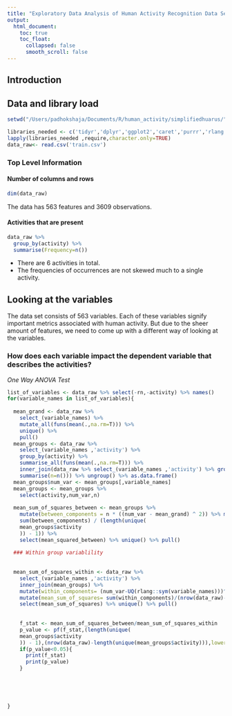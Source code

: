 ```yaml
---
title: "Exploratory Data Analysis of Human Activity Recognition Data Set"
output:
  html_document:
    toc: true
    toc_float:
      collapsed: false
      smooth_scroll: false
---
```


## Introduction




## Data and library load

```r
setwd("/Users/padhokshaja/Documents/R/human_activity/simplifiedhuarus/")

libraries_needed <- c('tidyr','dplyr','ggplot2','caret','purrr','rlang')
lapply(libraries_needed ,require,character.only=TRUE)
data_raw<- read.csv('train.csv')


```
### Top Level Information

#### Number of columns and rows

```r
dim(data_raw)

```
The data has 563 features and 3609 observations.




#### Activities that are present
```r

data_raw %>%
  group_by(activity) %>%
  summarise(Frequency=n())

```

* There are 6 activities in total. 
* The frequencies of occurrences are not skewed much to a single activity.


## Looking at the variables
 
 The data set consists of 563 variables. Each of these variables signify important metrics associated with human activity. But due to the sheer amount of features, we need to come up with a different way of looking at the variables.
 

###  How does each variable impact the dependent variable that describes the activities?


*One Way ANOVA Test*





```r

list_of_variables <- data_raw %>% select(-rn,-activity) %>% names()
for(variable_names in list_of_variables){
  
  mean_grand <- data_raw %>% 
    select_(variable_names) %>% 
    mutate_all(funs(mean(.,na.rm=T))) %>% 
    unique() %>% 
    pull()
  mean_groups <- data_raw %>% 
    select_(variable_names ,'activity') %>% 
    group_by(activity) %>%
    summarise_all(funs(mean(.,na.rm=T))) %>% 
    inner_join(data_raw %>% select_(variable_names ,'activity') %>% group_by(activity) %>%
    summarise(n=n())) %>% ungroup() %>% as.data.frame()
  mean_groups$num_var <- mean_groups[,variable_names]
  mean_groups <- mean_groups %>% 
    select(activity,num_var,n)
  
  mean_sum_of_squares_between <- mean_groups %>%
    mutate(between_components = n * ((num_var - mean_grand) ^ 2)) %>% mutate(mean_squared_between =
    sum(between_components) / (length(unique(
    mean_groups$activity
    )) - 1)) %>%
    select(mean_squared_between) %>% unique() %>% pull()
  
  ### Within group variablility
  
  
  mean_sum_of_squares_within <- data_raw %>% 
    select_(variable_names ,'activity') %>%
    inner_join(mean_groups) %>%
    mutate(within_components= (num_var-UQ(rlang::sym(variable_names)))^2) %>%
    mutate(mean_sum_of_squares= sum(within_components)/(nrow(data_raw)-length(unique(mean_groups$activity)))) %>%
    select(mean_sum_of_squares) %>% unique() %>% pull()
  
    
    f_stat <- mean_sum_of_squares_between/mean_sum_of_squares_within
    p_value <- pf(f_stat,(length(unique(
    mean_groups$activity
    )) - 1),(nrow(data_raw)-length(unique(mean_groups$activity))),lower.tail = F)
    if(p_value<0.05){
      print(f_stat)
      print(p_value)
    }
  
  
  


}





  

```





